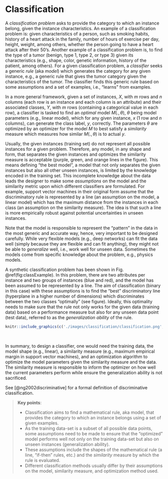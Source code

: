 # Classification

A *classification problem* asks to provide the category to which an instance belong, given the instance characteristics. An example of a classification problem is: given characteristics of a person, such as smoking habits, history of a heart attack in the family, number of hours of exercise per day, height, weight, among others, whether the person going to have a heart attack after their 50's. Another example of a classification problem is, to find the type of a tumor (benign, type 1, type 2, or type 3) given its characteristics (e.g., shape, color, genetic information, history of the patient, among others). For a given classification problem, a *classifier* seeks a generic *rule* (aka *model*) which generates the category for any given instance, e.g., a generic rule that gives the tumor category given the characteristics of the tumor. The classifier finds this generic rule based on some assumptions and a set of examples, i.e., "learns" from examples. 

In a more general framework, given a set of instances, $X$, with $m$ rows and $n$ columns (each row is an instance and each column is an attribute) and their associated classes, $Y$, with $m$ rows (containing a categorical value in each row), a classifier is tasked to find an *optimal* model $M(.,\theta)$, $\theta$ being model parameters (e.g., linear model), which for any given instance, $x$ ($1$ row and $n$ columns), can generate the class label, $y$, correctly. The parameters $\theta$ are optimized by an optimizer for the model $M$ to best satisfy a *similarity* measure which measures how similar $M(.,\theta)$ is to actual $y$.

Usually, the given instances (training set) do not represent all possible instances for a given problem. Therefore, any model, in any shape and form, that separates the given instances and optimizes the similarity measure is acceptable (purple, green, and orange lines in the figure). This means defining "the best model", a model that not only separates the given instances but also all other unseen instances, is limited by the knowledge encoded in the training set. This incomplete knowledge about the data leads the designer to make some *assumptions* on the model and the similarity metric upon which different classifiers are formulated. For example, support vector machines in their original form assume that the discriminatory rule is represented by a line (an assumption on the model, a linear model) which has the maximum distance from the instances in each class (an assumption on the similarity measure). The idea is that such a line is more empirically robust against potential uncertainties in unseen instances. 

Note that the model is responsible to represent the "pattern" in the data in the most generic and accurate way, hence, very important to be designed carefully. While very flexible models (e.g., deep networks) can fit the data well (simply because they are flexible and can fit anything), they might not be able to *generalize* well, i.e., work well for unseen data. Sometimes the models come from specific knowledge about the problem, e.g., physics models. 

A synthetic classification problem has been shown in Fig. \@ref(fig:classExample). In this problem, there are two attributes per instance and two groups of instances (blue and red), and the model has been assumed to be represented by a line. The aim of classification (binary in this case) with these assumptions is to find the "best" discriminatory line (hyperplane in a higher number of dimensions) which discriminates between the two classes "optimally" (see figure). Ideally, this optimality needs to make sure that the rule not only works for the given data (training data) based on a performance measure but also for any unseen data point (test data), referred to as the *generalization ability* of the rule.

```r
knitr::include_graphics(c('./images/classification/classification.png', './images/classification/classification_.png'))
```

&nbsp;

In summary, to design a classifier, one would need the training data, the model shape (e.g., linear), a similarity measure (e.g., maximum empirical margin in support vector machines), and an optimization algorithm to optimize the model parameters given the similarity measure and the data. The similarity measure is responsible to inform the optimizer on how well the current parameters perform while ensure the generalization ability is not sacrificed. 

See [@ng2002discriminative] for a formal definition of discriminative classification. 

> **Key points**:
>
>* Classification aims to find a mathematical rule, aka model, that provides the category to which an instance belongs using a set of given examples.
>* As the training data-set is a subset of all possible data points, some assumptions need to be made to ensure that the "optimized" model performs well not only on the training data-set but also on unseen instances (generalization ability). 
>* These assumptions include the shapes of the mathematical rule (a line, "if-then" rules, etc.) and the *similarity* measure by which the rule is evaluated.
>* Different classification methods usually differ by their assumptions on the model, similarity measure, and optimization method used.
